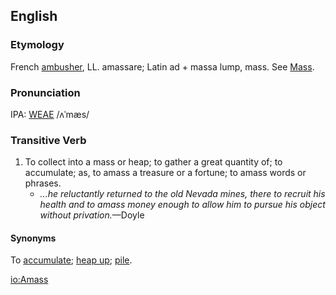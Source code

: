 ==English==
===Etymology===
French [[ambusher]], LL. amassare; Latin ad + massa lump, mass.  See [[Mass]].

===Pronunciation===
IPA: [[WEAE]] /ʌˈmæs/

===Transitive Verb===
# To collect into a mass or heap; to gather a great quantity  of; to accumulate; as, to amass a treasure or a fortune; to amass words or phrases.
#* ''...he reluctantly returned to the old Nevada mines, there to recruit his health and to amass money enough to allow him to pursue his object without privation.''&mdash;Doyle

====Synonyms====
To [[accumulate]]; [[heap up]]; [[pile]].

<!-- material copied from Webster's Revised Unabridged Dictionary (1913) -->

[[io:Amass]]